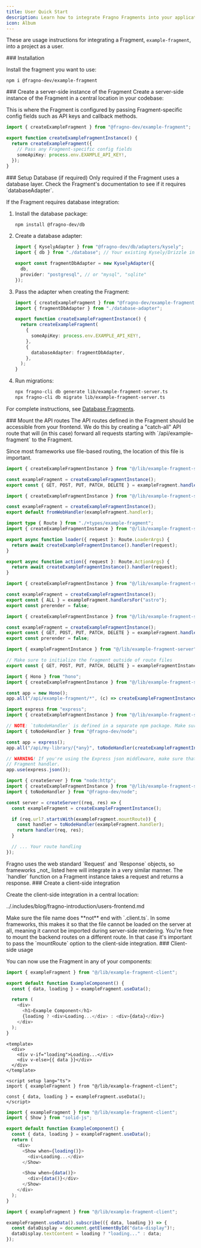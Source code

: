 ```yaml
---
title: User Quick Start
description: Learn how to integrate Fragno Fragments into your application
icon: Album
---
```



These are usage instructions for integrating a Fragment, `example-fragment`, into a project as a
user.

<Steps>

<Step>
### Installation

Install the fragment you want to use:

```npm
npm i @fragno-dev/example-fragment
```

</Step>

<Step>
### Create a server-side instance of the Fragment
Create a server-side instance of the Fragment in a central location in your codebase:

This is where the Fragment is configured by passing Fragment-specific config fields such as API keys
and callback methods.

```ts title="lib/example-fragment-server.ts"
import { createExampleFragment } from "@fragno-dev/example-fragment";

export function createExampleFragmentInstance() {
  return createExampleFragment({
    // Pass any Fragment-specific config fields
    someApiKey: process.env.EXAMPLE_API_KEY!,
  });
}
```

</Step>

<Step>
### Setup Database (if required)

<Callout title="Optional Step" type="info">
  Only required if the Fragment uses a database layer. Check the Fragment's documentation to see if
  it requires `databaseAdapter`.
</Callout>

If the Fragment requires database integration:

1. Install the database package:

   ```bash
   npm install @fragno-dev/db
   ```

2. Create a database adapter:

   ```ts title="lib/database-adapter.ts"
   import { KyselyAdapter } from "@fragno-dev/db/adapters/kysely";
   import { db } from "./database"; // Your existing Kysely/Drizzle instance

   export const fragmentDbAdapter = new KyselyAdapter({
     db,
     provider: "postgresql", // or "mysql", "sqlite"
   });
   ```

3. Pass the adapter when creating the Fragment:

   ```ts title="lib/example-fragment-server.ts"
   import { createExampleFragment } from "@fragno-dev/example-fragment";
   import { fragmentDbAdapter } from "./database-adapter";

   export function createExampleFragmentInstance() {
     return createExampleFragment(
       {
         someApiKey: process.env.EXAMPLE_API_KEY!,
       },
       {
         databaseAdapter: fragmentDbAdapter,
       },
     );
   }
   ```

4. Run migrations:
   ```bash
   npx fragno-cli db generate lib/example-fragment-server.ts
   npx fragno-cli db migrate lib/example-fragment-server.ts
   ```

For complete instructions, see [Database Fragments](/docs/for-users/database-fragments/overview).

</Step>

<Step>
### Mount the API routes
The API routes defined in the Fragment should be accessible from your frontend. We do this by
creating a "catch-all" API route that will (in this case) forward all requests starting with
`/api/example-fragment` to the Fragment.

Since most frameworks use file-based routing, the location of this file is important.

```ts title="app/api/example-fragment/[...all]/route.ts" tab="Next.js"
import { createExampleFragmentInstance } from "@/lib/example-fragment-server";

const exampleFragment = createExampleFragmentInstance();
export const { GET, POST, PUT, PATCH, DELETE } = exampleFragment.handlersFor("next-js");
```

```ts title="server/api/example-fragment/[...all].ts" tab="Nuxt"
import { createExampleFragmentInstance } from "@/lib/example-fragment-server";

const exampleFragment = createExampleFragmentInstance();
export default fromWebHandler(exampleFragment.handler);
```

```ts title="app/routes/api/example-fragment.tsx" tab="React Router v7"
import type { Route } from "./+types/example-fragment";
import { createExampleFragmentInstance } from "@/lib/example-fragment-server";

export async function loader({ request }: Route.LoaderArgs) {
  return await createExampleFragmentInstance().handler(request);
}

export async function action({ request }: Route.ActionArgs) {
  return await createExampleFragmentInstance().handler(request);
}
```

```ts title="pages/api/example-fragment/[...all].ts" tab="Astro"
import { createExampleFragmentInstance } from "@/lib/example-fragment-server";

const exampleFragment = createExampleFragmentInstance();
export const { ALL } = exampleFragment.handlersFor("astro");
export const prerender = false;
```

```ts title="routes/api/example-fragment/[...path].ts" tab="SvelteKit"
import { createExampleFragmentInstance } from "@/lib/example-fragment-server";

const exampleFragment = createExampleFragmentInstance();
export const { GET, POST, PUT, PATCH, DELETE } = exampleFragment.handlersFor("svelte-kit");
export const prerender = false;
```

```ts title="routes/api/[...example-fragment].ts" tab="SolidStart"
import { exampleFragmentInstance } from "@/lib/example-fragment-server";

// Make sure to initialize the fragment outside of route files
export const { GET, POST, PUT, PATCH, DELETE } = exampleFragmentInstance.handlersFor("solid-start");
```

```ts title="index.ts" tab="Hono"
import { Hono } from "hono";
import { createExampleFragmentInstance } from "@/lib/example-fragment-server";

const app = new Hono();
app.all("/api/example-fragment/*", (c) => createExampleFragmentInstance().handler(c.req.raw));
```

```ts title="index.ts" tab="Express"
import express from "express";
import { createExampleFragmentInstance } from "@/lib/example-fragment-server";

// NOTE: `toNodeHandler` is defined in a separate npm package. Make sure to install it.
import { toNodeHandler } from "@fragno-dev/node";

const app = express();
app.all("/api/my-library/{*any}", toNodeHandler(createExampleFragmentInstance().handler));

// WARNING! If you're using the Express json middleware, make sure that it's mounted AFTER the
// Fragment handler.
app.use(express.json());
```

```ts title="index.ts" tab="Node.js"
import { createServer } from "node:http";
import { createExampleFragmentInstance } from "@/lib/example-fragment-server";
import { toNodeHandler } from "@fragno-dev/node";

const server = createServer((req, res) => {
  const exampleFragment = createExampleFragmentInstance();

  if (req.url?.startsWith(exampleFragment.mountRoute)) {
    const handler = toNodeHandler(exampleFragment.handler);
    return handler(req, res);
  }

  // ... Your route handling
});
```

<Callout type="info" title="Web Standards">
  Fragno uses the web standard `Request` and `Response` objects, so frameworks _not_ listed here
  will integrate in a very similar manner. The `handler` function on a Fragment instance takes a
  request and returns a response.
</Callout>

</Step>

<Step>
### Create a client-side integration

Create the client-side integration in a central location:

<include>../.includes/blog/fragno-introduction/users-frontend.md</include>

<Callout type="warn" title="File Name">
  Make sure the file name does **not** end with `.client.ts`. In some frameworks, this makes it so
  that the file cannot be loaded on the server at all, meaning it cannot be imported during
  server-side rendering.
</Callout>

<Callout type="info" title="Mount Route">
  You're free to mount the backend routes on a different route. In that case it's important to pass
  the `mountRoute` option to the client-side integration.
</Callout>

</Step>

<Step>
### Client-side usage

You can now use the Fragment in any of your components:

```ts title="components/ExampleComponent.tsx" tab="React"
import { exampleFragment } from "@/lib/example-fragment-client";

export default function ExampleComponent() {
  const { data, loading } = exampleFragment.useData();

  return (
    <div>
      <h1>Example Component</h1>
      {loading ? <div>Loading...</div> : <div>{data}</div>}
    </div>
  );
}
```

```vue title="components/ExampleComponent.vue" tab="Vue"
<template>
  <div>
    <div v-if="loading">Loading...</div>
    <div v-else>{{ data }}</div>
  </div>
</template>

<script setup lang="ts">
import { exampleFragment } from "@/lib/example-fragment-client";

const { data, loading } = exampleFragment.useData();
</script>
```

```ts title="components/ExampleComponent.tsx" tab="SolidJS"
import { exampleFragment } from "@/lib/example-fragment-client";
import { Show } from "solid-js";

export default function ExampleComponent() {
  const { data, loading } = exampleFragment.useData();
  return (
    <div>
      <Show when={loading()}>
        <div>Loading...</div>
      </Show>

      <Show when={data()}>
        <div>{data()}</div>
      </Show>
    </div>
  );
}
```

```ts title="main.ts" tab="Vanilla JavaScript"
import { exampleFragment } from "@/lib/example-fragment-client";

exampleFragment.useData().subscribe(({ data, loading }) => {
  const dataDisplay = document.getElementById("data-display")!;
  dataDisplay.textContent = loading ? "loading..." : data;
});
```

</Step>

</Steps>
